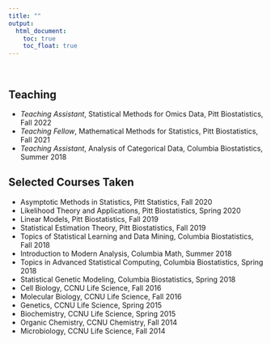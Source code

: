 ```yaml
---
title: ""
output:
  html_document:
    toc: true
    toc_float: true
---
```


<br>

## Teaching
* *Teaching Assistant*, Statistical Methods for Omics Data, Pitt Biostatistics, Fall 2022
* *Teaching Fellow*, Mathematical Methods for Statistics, Pitt Biostatistics, Fall 2021
* *Teaching Assistant*, Analysis of Categorical Data, Columbia Biostatistics, Summer 2018


## Selected Courses Taken
* Asymptotic Methods in Statistics, Pitt Statistics, Fall 2020
* Likelihood Theory and Applications, Pitt Biostatistics, Spring 2020
* Linear Models, Pitt Biostatistics, Fall 2019
* Statistical Estimation Theory, Pitt Biostatistics, Fall 2019
* Topics of Statistical Learning and Data Mining, Columbia Biostatistics, Fall 2018
* Introduction to Modern Analysis, Columbia Math, Summer 2018  
* Topics in Advanced Statistical Computing, Columbia Biostatistics, Spring 2018  
* Statistical Genetic Modeling, Columbia Biostatistics, Spring 2018
* Cell Biology, CCNU Life Science, Fall 2016
* Molecular Biology, CCNU Life Science, Fall 2016
* Genetics, CCNU Life Science, Spring 2015
* Biochemistry, CCNU Life Science, Spring 2015
* Organic Chemistry, CCNU Chemistry, Fall 2014
* Microbiology, CCNU Life Science, Fall 2014
